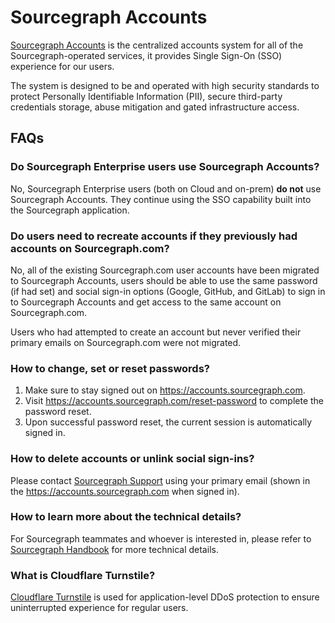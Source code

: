 # Sourcegraph Accounts

[Sourcegraph Accounts](https://accounts.sourcegraph.com) is the centralized accounts system for all of the Sourcegraph-operated services, it provides Single Sign-On (SSO) experience for our users.

The system is designed to be and operated with high security standards to protect Personally Identifiable Information (PII), secure third-party credentials storage, abuse mitigation and gated infrastructure access.

## FAQs

### Do Sourcegraph Enterprise users use Sourcegraph Accounts?

No, Sourcegraph Enterprise users (both on Cloud and on-prem) **do not** use Sourcegraph Accounts. They continue using the SSO capability built into the Sourcegraph application.

### Do users need to recreate accounts if they previously had accounts on Sourcegraph.com?

No, all of the existing Sourcegraph.com user accounts have been migrated to Sourcegraph Accounts, users should be able to use the same password (if had set) and social sign-in options (Google, GitHub, and GitLab) to sign in to Sourcegraph Accounts and get access to the same account on Sourcegraph.com.

<Callout type="info">
Users who had attempted to create an account but never verified their primary emails on Sourcegraph.com were not migrated.
</Callout>

### How to change, set or reset passwords?

1. Make sure to stay signed out on https://accounts.sourcegraph.com.
1. Visit https://accounts.sourcegraph.com/reset-password to complete the password reset.
1. Upon successful password reset, the current session is automatically signed in.

### How to delete accounts or unlink social sign-ins?

Please contact [Sourcegraph Support](support@sourcegraph.com) using your primary email (shown in the https://accounts.sourcegraph.com when signed in).

### How to learn more about the technical details?

For Sourcegraph teammates and whoever is interested in, please refer to [Sourcegraph Handbook](https://handbook.sourcegraph.com/departments/engineering/teams/core-services/sams/) for more technical details.

### What is Cloudflare Turnstile?

[Cloudflare Turnstile](https://www.cloudflare.com/products/turnstile/) is used for application-level DDoS protection to ensure uninterrupted experience for regular users.
